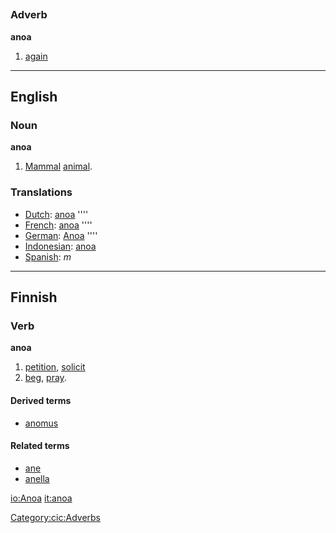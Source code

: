 =={{cic}}==
===Adverb===
'''anoa'''
# [[again]]

[[Category:cic:Adverbs]]
----
==English==
===Noun===
'''anoa'''

# [[Mammal]] [[animal]].

===Translations===

*[[Dutch]]: [[anoa]] ''''
*[[French]]: [[anoa]] ''''
*[[German]]: [[Anoa]] ''''
*[[Indonesian]]: [[anoa]]
*[[Spanish]]: [[]] ''m''

----
==Finnish==
===Verb===
'''anoa'''
# [[petition]], [[solicit]]
# [[beg]], [[pray]].

====Derived terms====
*[[anomus]]

====Related terms====
*[[ane#Finnish|ane]]
*[[anella]]

[[io:Anoa]]
[[it:anoa]]
